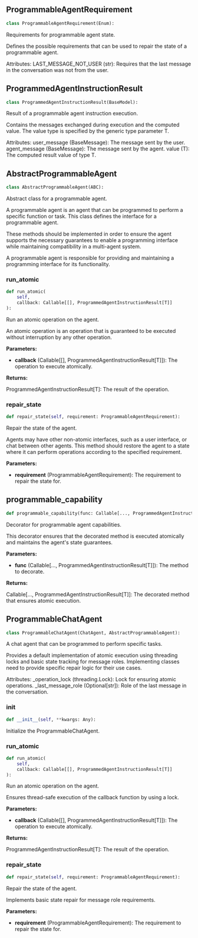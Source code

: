 <a id="camel.agents.programmed_agent_instruction"></a>

<a id="camel.agents.programmed_agent_instruction.ProgrammableAgentRequirement"></a>

## ProgrammableAgentRequirement

```python
class ProgrammableAgentRequirement(Enum):
```

Requirements for programmable agent state.

Defines the possible requirements that can be used to repair the state
of a programmable agent.

Attributes:
LAST_MESSAGE_NOT_USER (str): Requires that the last message in the
conversation was not from the user.

<a id="camel.agents.programmed_agent_instruction.ProgrammedAgentInstructionResult"></a>

## ProgrammedAgentInstructionResult

```python
class ProgrammedAgentInstructionResult(BaseModel):
```

Result of a programmable agent instruction execution.

Contains the messages exchanged during execution and the computed value.
The value type is specified by the generic type parameter T.

Attributes:
user_message (BaseMessage): The message sent by the user.
agent_message (BaseMessage): The message sent by the agent.
value (T): The computed result value of type T.

<a id="camel.agents.programmed_agent_instruction.AbstractProgrammableAgent"></a>

## AbstractProgrammableAgent

```python
class AbstractProgrammableAgent(ABC):
```

Abstract class for a programmable agent.

A programmable agent is an agent that can be programmed to perform a
specific function or task. This class defines the interface for a
programmable agent.

These methods should be implemented in order to ensure the agent supports
the necessary guarantees to enable a programming interface while
maintaining compatibility in a multi-agent system.

A programmable agent is responsible for providing and maintaining a
programming interface for its functionality.

<a id="camel.agents.programmed_agent_instruction.AbstractProgrammableAgent.run_atomic"></a>

### run_atomic

```python
def run_atomic(
    self,
    callback: Callable[[], ProgrammedAgentInstructionResult[T]]
):
```

Run an atomic operation on the agent.

An atomic operation is an operation that is guaranteed to
be executed without interruption by any other operation.

**Parameters:**

- **callback** (Callable[[], ProgrammedAgentInstructionResult[T]]): The operation to execute atomically.

**Returns:**

  ProgrammedAgentInstructionResult[T]: The result of the operation.

<a id="camel.agents.programmed_agent_instruction.AbstractProgrammableAgent.repair_state"></a>

### repair_state

```python
def repair_state(self, requirement: ProgrammableAgentRequirement):
```

Repair the state of the agent.

Agents may have other non-atomic interfaces, such as a user interface,
or chat between other agents. This method should restore the agent to
a state where it can perform operations according to the specified
requirement.

**Parameters:**

- **requirement** (ProgrammableAgentRequirement): The requirement to repair the state for.

<a id="camel.agents.programmed_agent_instruction.programmable_capability"></a>

## programmable_capability

```python
def programmable_capability(func: Callable[..., ProgrammedAgentInstructionResult[T]]):
```

Decorator for programmable agent capabilities.

This decorator ensures that the decorated method is executed atomically
and maintains the agent's state guarantees.

**Parameters:**

- **func** (Callable[..., ProgrammedAgentInstructionResult[T]]): The method to decorate.

**Returns:**

  Callable[..., ProgrammedAgentInstructionResult[T]]: The decorated
method that ensures atomic execution.

<a id="camel.agents.programmed_agent_instruction.ProgrammableChatAgent"></a>

## ProgrammableChatAgent

```python
class ProgrammableChatAgent(ChatAgent, AbstractProgrammableAgent):
```

A chat agent that can be programmed to perform specific tasks.

Provides a default implementation of atomic execution using threading locks
and basic state tracking for message roles. Implementing classes need to
provide specific repair logic for their use cases.

Attributes:
_operation_lock (threading.Lock): Lock for ensuring atomic operations.
_last_message_role (Optional[str]): Role of the last message in the
conversation.

<a id="camel.agents.programmed_agent_instruction.ProgrammableChatAgent.__init__"></a>

### __init__

```python
def __init__(self, **kwargs: Any):
```

Initialize the ProgrammableChatAgent.

<a id="camel.agents.programmed_agent_instruction.ProgrammableChatAgent.run_atomic"></a>

### run_atomic

```python
def run_atomic(
    self,
    callback: Callable[[], ProgrammedAgentInstructionResult[T]]
):
```

Run an atomic operation on the agent.

Ensures thread-safe execution of the callback function by using a lock.

**Parameters:**

- **callback** (Callable[[], ProgrammedAgentInstructionResult[T]]): The operation to execute atomically.

**Returns:**

  ProgrammedAgentInstructionResult[T]: The result of the operation.

<a id="camel.agents.programmed_agent_instruction.ProgrammableChatAgent.repair_state"></a>

### repair_state

```python
def repair_state(self, requirement: ProgrammableAgentRequirement):
```

Repair the state of the agent.

Implements basic state repair for message role requirements.

**Parameters:**

- **requirement** (ProgrammableAgentRequirement): The requirement to repair the state for.
